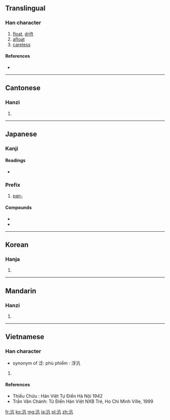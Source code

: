{{also|泛}}
==Translingual==

===Han character===
{{Han char|rn=85|rad=水|as=03|sn=6|four=3711<sub>0</sub>|canj=水竹弓戈 (EHNI)|ids=⿰[[氵]][[凡]]}}

# [[float]], [[drift]]
# [[afloat]]
# [[careless]]

====References====
* {{Han ref|kx=0604.150|dkj=17120|dj=0998.100|hdz=31553.020|uh=6C4E|ud=27726|bh=A6C6|bd=42694}}

----

==Cantonese==

===Hanzi===
{{yue-hanzi|jyut=|y=faan3, faan6}}

# {{defn|lang=yue|sort=水03}}

----

==Japanese==

===Kanji===
{{ja-kanji|grade=|rs=水03}}

====Readings====
* {{ja-readings|on=[[はん]] (han), [[ふう]] (fū), [[ほう]] (hō), [[ぶ]] (bu), [[ほん]] (hon)|kun=[[ただよう]] (tadayou), [[ひろい]] (hiroi)|nanori= [[ひろし]] (hiroshi), [[ひろ]] (hiro), [[みな]] (mina)}}

===Prefix===
{{ja-pos|k|prefix|hira=はん|rom=han-}}

# [[pan-]]

====Compounds====
* {{term|汎心論||tr={{l|ja|はんしんろん}}, [[hanshinron#Japanese|hanshinron]]|panpsychism|lang=ja}}
* {{l/ja|汎神論}}

----

==Korean==

===Hanja===
{{ko-hanja|hangeul=[[범]], [[봉]]|eumhun=|rv=beom, bong|mr=pŏm, pong|y=pem, pong}}

# {{defn|lang=ko|sort=水03}}

----

==Mandarin==

===Hanzi===
{{cmn-hanzi|pin=[[fàn]] ([[fan4]])|wg=fan<sup>4</sup>}}

# {{defn|lang=cmn|sort=水03}}

----

==Vietnamese==

===Han character===
{{vi-hantu|[[phiếm]]|rs=水03}}
* synonym of 泛: phù phiếm : 浮汎

# {{defn|lang=vi|sort=水03}}

====References====
* Thiều Chửu : Hán Việt Tự Điển  Hà Nội 1942
* Trần Văn Chánh: Từ Điển Hán Việt NXB Trẻ, Ho Chi Minh Ville, 1999

[[fr:汎]]
[[ko:汎]]
[[mg:汎]]
[[ja:汎]]
[[pl:汎]]
[[zh:汎]]